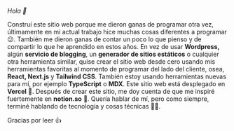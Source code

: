 _Hola 👋_

Construí este sitio web porque me dieron ganas de programar otra vez, últimamente en mi actual trabajo hice muchas cosas diferentes a programar 😕. También me dieron ganas de contar un poco lo que pienso y de compartir lo que he aprendido en estos años. En vez de usar **Wordpress,** algún **servicio de blogging**, un **generador de sitios estáticos** o cualquier otra herramienta similar, quise crear el sitio web desde cero usando mis herramientas favoritas al momento de programar del lado del cliente, osea, **React, Next.js** y **Tailwind CSS**. También estoy usando herramientas nuevas para mí, por ejemplo **TypeScript** o **MDX**.
Este sitio web está desplegado en **Vercel** 🖤. Después de crear este sitio, me doy cuenta de que me inspiré fuertemente en **notion.so** 🙈. Quería hablar de mí, pero como siempre, terminé hablando de tecnología y cosas técnicas 🤷‍♂️.

Gracias por leer 👍
